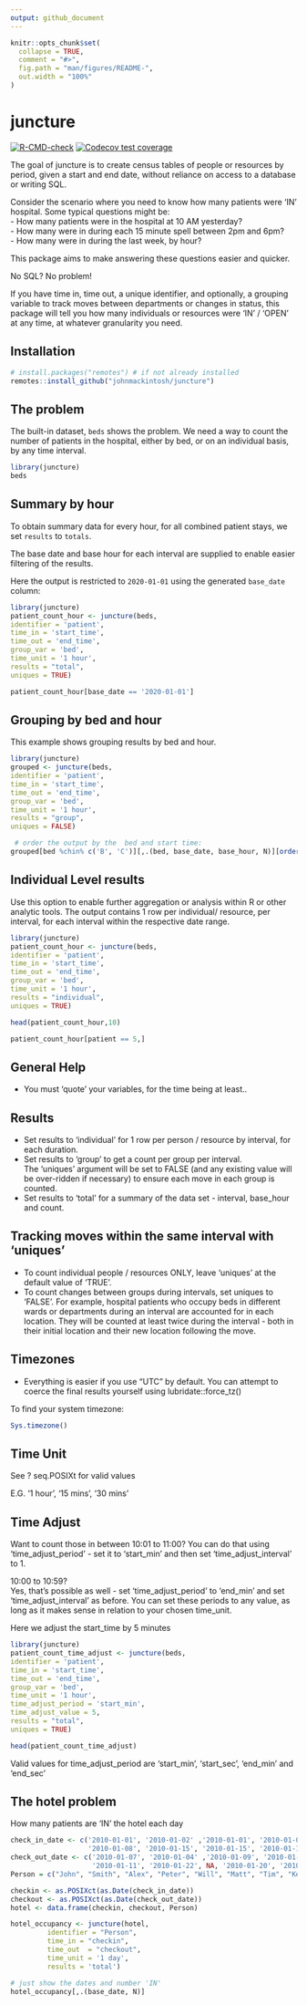```yaml
---
output: github_document
---
```


<!-- README.md is generated from README.Rmd. Please edit that file -->

```r
knitr::opts_chunk$set(
  collapse = TRUE,
  comment = "#>",
  fig.path = "man/figures/README-",
  out.width = "100%"
)
```

# juncture

<!-- badges: start -->
[![R-CMD-check](https://github.com/johnmackintosh/juncture/workflows/R-CMD-check/badge.svg)](https://github.com/johnmackintosh/juncture/actions)
[![Codecov test coverage](https://codecov.io/gh/johnmackintosh/juncture/branch/master/graph/badge.svg)](https://app.codecov.io/gh/johnmackintosh/juncture?branch=master)
<!-- badges: end -->

The goal of juncture is to create census tables of people or resources by period, given a start and end date, without reliance on access to a database or writing SQL.

Consider the scenario where you need to know how many patients were 'IN' hospital.
Some typical questions might be:  
- How many patients were in the hospital at 10 AM yesterday?  
- How many were in during each 15 minute spell between 2pm and 6pm?  
- How many were in during the last week, by hour?  


This package aims to make answering these questions easier and quicker.

No SQL? No problem!

If you have time in, time out, a unique identifier, and optionally, a grouping variable to track moves between departments or changes in status, this package will tell you how many individuals or resources were 'IN' / 'OPEN' at any time, at whatever granularity you need.

## Installation

```r
# install.packages("remotes") # if not already installed
remotes::install_github("johnmackintosh/juncture")
```

## The problem

The built-in dataset, ```beds``` shows the problem. We need a way to count the number of patients in the hospital, either by bed, or on an individual basis, by any time interval.

```r
library(juncture)
beds
```


## Summary by hour

To obtain summary data for every hour, for all combined patient stays, we set ```results``` to ```totals```.  

The base date and base hour for each interval are supplied to enable easier filtering of the results.  

Here the output is restricted to ```2020-01-01``` using the generated ```base_date``` column:  

```r
library(juncture)
patient_count_hour <- juncture(beds, 
identifier = 'patient',
time_in = 'start_time', 
time_out = 'end_time', 
group_var = 'bed', 
time_unit = '1 hour', 
results = "total", 
uniques = TRUE)

patient_count_hour[base_date == '2020-01-01']
```


## Grouping by bed and hour

This example shows grouping results by bed and hour.  

```r
library(juncture)
grouped <- juncture(beds, 
identifier = 'patient',
time_in = 'start_time', 
time_out = 'end_time', 
group_var = 'bed', 
time_unit = '1 hour',
results = "group", 
uniques = FALSE)

 # order the output by the  bed and start time: 
grouped[bed %chin% c('B', 'C')][,.(bed, base_date, base_hour, N)][order(bed,base_date, base_hour)][]
```


## Individual Level results

Use this option to enable further aggregation or analysis within R or other analytic tools.
The output contains 1 row per individual/ resource, per interval, for each interval within the respective date range.

```r
library(juncture)
patient_count_hour <- juncture(beds, 
identifier = 'patient',
time_in = 'start_time', 
time_out = 'end_time', 
group_var = 'bed', 
time_unit = '1 hour', 
results = "individual", 
uniques = TRUE)

head(patient_count_hour,10)

patient_count_hour[patient == 5,]
```







## General Help

- You must 'quote' your variables, for the time being at least..  

## Results
- Set results to 'individual' for 1 row per person / resource by interval, for each duration. 
- Set results to 'group' to get a count per group per interval.  
The 'uniques' argument will be set to FALSE (and any existing value will be over-ridden if necessary) to ensure each move in each group is counted.  
- Set results to 'total' for a summary of the data set - interval, base_hour and count.  


## Tracking moves within the same interval with 'uniques'
- To count individual people / resources ONLY, leave 'uniques' at the default value of 'TRUE'.  
- To count changes between groups during intervals, set uniques to 'FALSE'. 
For example, hospital patients who occupy beds in different wards or departments during an interval are accounted for in each location. They will be counted at least twice during the interval -  both in their initial location and their new location following the move.


## Timezones

- Everything is easier if you use "UTC" by default. 
You can attempt to coerce the final results yourself using lubridate::force_tz()  

To find your system timezone:

```r
Sys.timezone()
```

## Time Unit


See ? seq.POSIXt for valid values

E.G. '1 hour', '15 mins', '30 mins'


## Time Adjust

Want to count those in between 10:01 to 11:00? 
You can do that using 'time_adjust_period' - set it to 'start_min' and then set
'time_adjust_interval' to 1.


10:00 to 10:59?  
Yes, that's possible as well - set 'time_adjust_period' to 'end_min' and set 
'time_adjust_interval' as before. You can set these periods to any value, as long as it makes sense in relation to your chosen time_unit.

Here we adjust the start_time by 5 minutes

```r
library(juncture)
patient_count_time_adjust <- juncture(beds, 
identifier = 'patient',
time_in = 'start_time', 
time_out = 'end_time', 
group_var = 'bed', 
time_unit = '1 hour', 
time_adjust_period = 'start_min',
time_adjust_value = 5,
results = "total", 
uniques = TRUE)

head(patient_count_time_adjust)
```

Valid values for time_adjust_period are 'start_min', 'start_sec', 'end_min' and 'end_sec'


## The hotel problem
How many patients are 'IN' the hotel each day

```r

check_in_date <- c('2010-01-01', '2010-01-02' ,'2010-01-01', '2010-01-08', 
                   '2010-01-08', '2010-01-15', '2010-01-15', '2010-01-16', '2010-01-19', '2010-01-22')
check_out_date <- c('2010-01-07', '2010-01-04' ,'2010-01-09', '2010-01-21', 
                    '2010-01-11', '2010-01-22', NA, '2010-01-20', '2010-01-25', '2010-01-29')
Person = c("John", "Smith", "Alex", "Peter", "Will", "Matt", "Tim", "Kevin", "Tom", "Adam")

checkin <- as.POSIXct(as.Date(check_in_date))
checkout <- as.POSIXct(as.Date(check_out_date))
hotel <- data.frame(checkin, checkout, Person)

hotel_occupancy <- juncture(hotel, 
         identifier = "Person",
         time_in = "checkin",
         time_out  = "checkout", 
         time_unit = '1 day',
         results = 'total')

# just show the dates and number 'IN'
hotel_occupancy[,.(base_date, N)]
```


